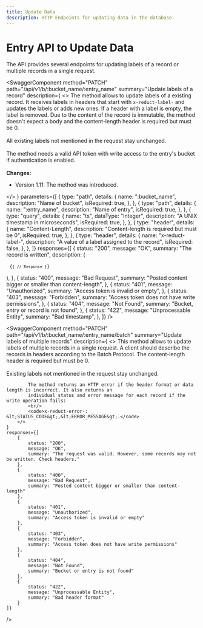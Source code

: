 ```yaml
---
title: Update Data
description: HTTP Endpoints for updating data in the database.
---
```


<head>
  <link
    rel="canonical"
    href="https://www.reduct.store/docs/http-api/entry-api/update_data"
  />
</head>

# Entry API to Update Data

The API provides several endpoints for updating labels of a record or multiple records in a single request.


<SwaggerComponent
  method="PATCH"
  path="/api/v1/b/:bucket_name/:entry_name"
  summary="Update labels of a record"
  description={
    <>
      The method allows to update labels of a existing record. It receives
      labels in headers that start with <code>x-reduct-label-</code> and updates
      the labels or adds new ones. If a header with a label is empty, the label
      is removed. Due to the content of the record is immutable, the method
      doesn't expect a body and the content-length header is required but must
      be 0.
      <br />
      <br />
      All existing labels not mentioned in the request stay unchanged.
      <br />
      <br />
      The method needs a valid API token with write access to the entry's bucket
      if authentication is enabled.
      <br />
      <br />
      <strong>Changes:</strong>
      <ul>
        <li>Version 1.11: The method was introduced.</li>
      </ul>
    </>
  }
  parameters={[
    {
      type: "path",
      details: {
        name: ":bucket_name",
        description: "Name of bucket",
        isRequired: true,
      },
    },
    {
      type: "path",
      details: {
        name: ":entry_name",
        description: "Name of entry",
        isRequired: true,
      },
    },
    {
      type: "query",
      details: {
        name: "ts",
        dataType: "Integer",
        description: "A UNIX timestamp in microseconds",
        isRequired: true,
      },
    },
    {
      type: "header",
      details: {
        name: "Content-Length",
        description: "Content-length is required but must be 0",
        isRequired: true,
      },
    },
    {
      type: "header",
      details: {
        name: "x-reduct-label-<name>",
        description: "A value of a label assigned to the record",
        isRequired: false,
      },
    },
  ]}
  responses={[
    {
      status: "200",
      message: "OK",
      summary: "The record is written",
      description: (
        <pre>
          <code>{`{
    // Response
}`}</code>
        </pre>
      ),
    },
    {
      status: "400",
      message: "Bad Request",
      summary: "Posted content bigger or smaller than content-length",
    },
    {
      status: "401",
      message: "Unauthorized",
      summary: "Access token is invalid or empty",
    },
    {
      status: "403",
      message: "Forbidden",
      summary: "Access token does not have write permissions",
    },
    {
      status: "404",
      message: "Not Found",
      summary: "Bucket, entry or record is not found",
    },
    {
      status: "422",
      message: "Unprocessable Entity",
      summary: "Bad timestamp",
    },
  ]}
/>

<SwaggerComponent
    method="PATCH"
    path="/api/v1/b/:bucket_name/:entry_name/batch"
    summary="Update labels of multiple records"
    description={
        <>
            This method allows to update labels of multiple records in a single request. A client should describe the
            records in headers according to the Batch Protocol. The content-length header is required but must be 0.
            <br/><br/>
            Existing labels not mentioned in the request stay unchanged.

            The method returns an HTTP error if the header format or data length is incorrect. It also returns an
            individual status and error message for each record if the write operation fails:
            <br/>
            <code>x-reduct-error-: &lt;STATUS_CODE&gt;,&lt;ERROR_MESSAGE&gt;.</code>
        </>
    }
    responses={[
        {
            status: "200",
            message: "OK",
            summary: "The request was valid. However, some records may not be written. Check headers."
        },
        {
            status: "400",
            message: "Bad Request",
            summary: "Posted content bigger or smaller than content-length"
        },
        {
            status: "401",
            message: "Unauthorized",
            summary: "Access token is invalid or empty"
        },
        {
            status: "403",
            message: "Forbidden",
            summary: "Access token does not have write permissions"
        },
        {
            status: "404",
            message: "Not Found",
            summary: "Bucket or entry is not found"
        },
        {
            status: "422",
            message: "Unprocessable Entity",
            summary: "Bad header format"
        }
    ]}

/>
